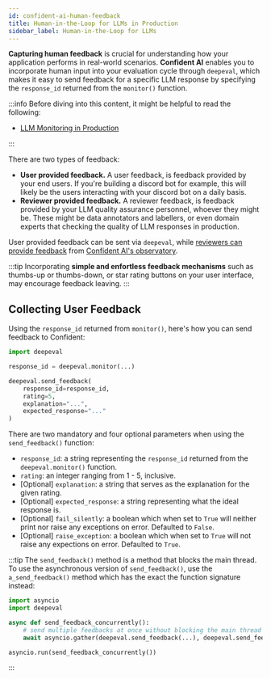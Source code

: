 ```yaml
---
id: confident-ai-human-feedback
title: Human-in-the-Loop for LLMs in Production
sidebar_label: Human-in-the-Loop for LLMs
---
```


**Capturing human feedback** is crucial for understanding how your application performs in real-world scenarios. **Confident AI** enables you to incorporate human input into your evaluation cycle through `deepeval`, which makes it easy to send feedback for a specific LLM response by specifying the `response_id` returned from the `monitor()` function.

:::info
Before diving into this content, it might be helpful to read the following:

- [LLM Monitoring in Production](confident-ai-llm-monitoring)

:::

There are two types of feedback:

- **User provided feedback.** A user feedback, is feedback provided by your end users. If you're building a discord bot for example, this will likely be the users interacting with your discord bot on a daily basis.
- **Reviewer provided feedback.** A reviewer feedback, is feedback provided by your LLM quality assurance personnel, whoever they might be. These might be data annotators and labellers, or even domain experts that checking the quality of LLM responses in production.

User provided feedback can be sent via `deepeval`, while [reviewers can provide feedback](confident-ai-human-feedback-adding) from [Confident AI's observatory](confident-ai-llm-monitoring).

:::tip
Incorporating **simple and enfortless feedback mechanisms** such as thumbs-up or thumbs-down, or star rating buttons on your user interface, may encourage feedback leaving.
:::

## Collecting User Feedback

Using the `response_id` returned from `monitor()`, here's how you can send feedback to Confident:

```python
import deepeval

response_id = deepeval.monitor(...)

deepeval.send_feedback(
    response_id=response_id,
    rating=5,
    explanation="...",
    expected_response="..."
)
```

There are two mandatory and four optional parameters when using the `send_feedback()` function:

- `response_id`: a string representing the `response_id` returned from the `deepeval.monitor()` function.
- `rating`: an integer ranging from 1 - 5, inclusive.
- [Optional] `explanation`: a string that serves as the explanation for the given rating.
- [Optional] `expected_response`: a string representing what the ideal response is.
- [Optional] `fail_silently`: a boolean which when set to `True` will neither print nor raise any exceptions on error. Defaulted to `False`.
- [Optional] `raise_exception`: a boolean which when set to `True` will not raise any expections on error. Defaulted to `True`.

:::tip
The `send_feedback()` method is a method that blocks the main thread. To use the asynchronous version of `send_feedback()`, use the `a_send_feedback()` method which has the exact the function signature instead:

```python
import asyncio
import deepeval

async def send_feedback_concurrently():
    # send multiple feedbacks at once without blocking the main thread
    await asyncio.gather(deepeval.send_feedback(...), deepeval.send_feedback(...))

asyncio.run(send_feedback_concurrently())
```

:::
